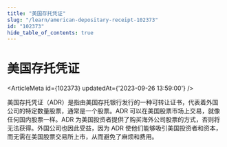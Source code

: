 ```yaml
---
title: "美国存托凭证"
slug: "/learn/american-depositary-receipt-102373"
id: "102373"
hide_table_of_contents: true
---
```



# 美国存托凭证

<ArticleMeta id={102373} updatedAt={'2023-09-26 13:59:00'} />
<div className='border-solid border-b border-t-0 my-4 border-[var(--ifm-color-gray-300)]' />

美国存托凭证（ADR）是指由美国存托银行发行的一种可转让证书，代表着外国公司的特定数量股票，通常是一个股票。ADR 可以在美国股票市场上交易，就像任何国内股票一样。ADR 为美国投资者提供了购买海外公司股票的方式，否则将无法获得。外国公司也因此受益，因为 ADR 使他们能够吸引美国投资者和资本，而无需在美国股票交易所上市，从而避免了麻烦和费用。
